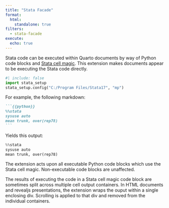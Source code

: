 ```yaml
---
title: "Stata Facade"
format: 
  html:
    standalone: true
filters:
  - stata-facade
execute: 
  echo: true
---
```


Stata code can be executed within Quarto documents by way of Python code blocks and [Stata cell magic](https://www.stata.com/python/pystata/notebook/Magic%20Commands1.html). This extension makes documents appear to be executing the Stata code directly.

```python
#| include: false
import stata_setup
stata_setup.config("C:/Program Files/Stata17", "mp")
```

For example, the following markdown:

```` markdown
```{{python}}
%%stata
sysuse auto
mean trunk, over(rep78)
```
````

Yields this output:

```python
%%stata
sysuse auto
mean trunk, over(rep78)
```

The extension acts upon all executable Python code blocks which use the Stata cell magic. Non-executable code blocks are unaffected.

The results of executing the code in a Stata cell magic code block are sometimes split across multiple cell output containers. In HTML documents and revealjs presentations, the extension wraps the ouput within a single enclosing div. Scrolling is applied to that div and removed from the individual containers.


